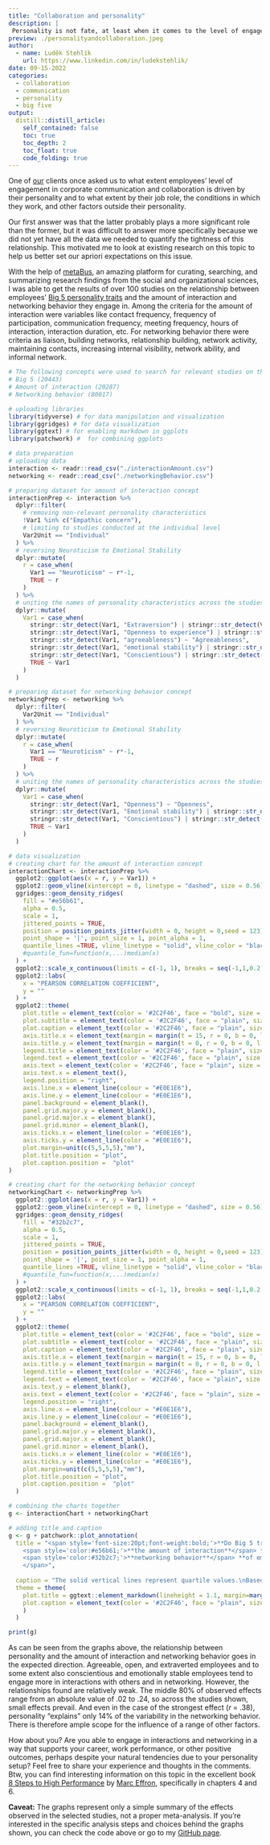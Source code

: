 ```yaml
---
title: "Collaboration and personality"
description: |
 Personality is not fate, at least when it comes to the level of engagement in corporate communication and collaboration.           
preview: ./personalityandcollaboration.jpeg
author:
  - name: Luděk Stehlík
    url: https://www.linkedin.com/in/ludekstehlik/
date: 09-15-2022
categories:
  - collaboration
  - communication
  - personality
  - big five
output:
  distill::distill_article:
    self_contained: false
    toc: true
    toc_depth: 2
    toc_float: true
    code_folding: true
---
```


One of [our](https://www.timeisltd.com/) clients once asked us to what extent employees’ level of engagement in corporate communication and collaboration is driven by their personality and to what extent by their job role, the conditions in which they work, and other factors outside their personality.

Our first answer was that the latter probably plays a more significant role than the former, but it was difficult to answer more specifically because we did not yet have all the data we needed to quantify the tightness of this relationship. This motivated me to look at existing research on this topic to help us better set our apriori expectations on this issue.

With the help of [metaBus](http://metabus.org/), an amazing platform for curating, searching, and summarizing research findings from the social and organizational sciences, I was able to get the results of over 100 studies on the relationship between employees’ [Big 5 personality traits](https://en.wikipedia.org/wiki/Big_Five_personality_traits) and the amount of interaction and networking behavior they engage in. Among the criteria for the amount of interaction were variables like contact frequency, frequency of participation, communication frequency, meeting frequency, hours of interaction, interaction duration, etc. For networking behavior there were criteria as liaison, building networks, relationship building, network activity, maintaining contacts, increasing internal visibility, network ability, and informal network. 

```r

# The following concepts were used to search for relevant studies on the metaBus platform (their respective codes are given in brackets):
# Big 5 (20443)  
# Amount of interaction (20287) 
# Networking behavior (80017)

# uploading libraries
library(tidyverse) # for data manipulation and visualization 
library(ggridges) # for data visualization
library(ggtext) # for enabling markdown in ggplots
library(patchwork) #  for combining ggplots

# data preparation
# uploading data
interaction <- readr::read_csv("./interactionAmount.csv")
networking <- readr::read_csv("./networkingBehavior.csv")

# preparing dataset for amount of interaction concept
interactionPrep <- interaction %>%
  dplyr::filter(
    # removing non-relevant personality characteristics 
    !Var1 %in% c("Empathic concern"),
    # limiting to studies conducted at the individual level
    Var2Unit == "Individual"
  ) %>%
  # reversing Neuroticism to Emotional Stability
  dplyr::mutate(
    r = case_when(
      Var1 == "Neuroticism" ~ r*-1,
      TRUE ~ r
    )
  ) %>%
  # uniting the names of personality characteristics across the studies
  dplyr::mutate(
    Var1 = case_when(
      stringr::str_detect(Var1, "Extraversion") | stringr::str_detect(Var1, "Extroversion") | stringr::str_detect(Var1, "extraversion") ~ "Extraversion",
      stringr::str_detect(Var1, "Openness to experience") | stringr::str_detect(Var1, "openness") ~ "Openness",
      stringr::str_detect(Var1, "agreeableness") ~ "Agreeableness",
      stringr::str_detect(Var1, "emotional stability") | stringr::str_detect(Var1, "Neuroticism") ~ "Emotional Stability",
      stringr::str_detect(Var1, "Conscientious") | stringr::str_detect(Var1, "Consciousness") ~ "Conscientiousness",
      TRUE ~ Var1
    )
  )

# preparing dataset for networking behavior concept
networkingPrep <- networking %>%
  dplyr::filter(
    Var2Unit == "Individual"
  ) %>%
  # reversing Neuroticism to Emotional Stability
  dplyr::mutate(
    r = case_when(
      Var1 == "Neuroticism" ~ r*-1,
      TRUE ~ r
    )
  ) %>%
  # uniting the names of personality characteristics across the studies
  dplyr::mutate(
    Var1 = case_when(
      stringr::str_detect(Var1, "Openness") ~ "Openness",
      stringr::str_detect(Var1, "Emotional stability") | stringr::str_detect(Var1, "Neuroticism") ~ "Emotional Stability",
      stringr::str_detect(Var1, "Conscientious") | stringr::str_detect(Var1, "Consciousness") ~ "Conscientiousness",
      TRUE ~ Var1
    )
  )

# data visualization
# creating chart for the amount of interaction concept
interactionChart <- interactionPrep %>%
  ggplot2::ggplot(aes(x = r, y = Var1)) + 
  ggplot2::geom_vline(xintercept = 0, linetype = "dashed", size = 0.56) +
  ggridges::geom_density_ridges(
    fill = "#e56b61",
    alpha = 0.5,
    scale = 1,
    jittered_points = TRUE,
    position = position_points_jitter(width = 0, height = 0,seed = 123),
    point_shape = '|', point_size = 1, point_alpha = 1, 
    quantile_lines =TRUE, vline_linetype = "solid", vline_color = "black", vline_size = 0.55
    #quantile_fun=function(x,...)median(x)
  ) +
  ggplot2::scale_x_continuous(limits = c(-1, 1), breaks = seq(-1,1,0.2)) +
  ggplot2::labs(
    x = "PEARSON CORRELATION COEFFICIENT",
    y = ""
  ) +
  ggplot2::theme(
    plot.title = element_text(color = '#2C2F46', face = "bold", size = 20, margin=margin(0,0,12,0), hjust = 0.5),
    plot.subtitle = element_text(color = '#2C2F46', face = "plain", size = 16, margin=margin(0,0,20,0)),
    plot.caption = element_text(color = '#2C2F46', face = "plain", size = 11, hjust = 0),
    axis.title.x = element_text(margin = margin(t = 15, r = 0, b = 0, l = 0), color = '#2C2F46', face = "plain", size = 13, lineheight = 16, hjust = 0),
    axis.title.y = element_text(margin = margin(t = 0, r = 0, b = 0, l = 0), color = '#2C2F46', face = "plain", size = 13, lineheight = 16, hjust = 1),
    legend.title = element_text(color = '#2C2F46', face = "plain", size = 12),
    legend.text = element_text(color = '#2C2F46', face = "plain", size = 10),
    axis.text = element_text(color = '#2C2F46', face = "plain", size = 12, lineheight = 16),
    axis.text.x = element_text(),
    legend.position = "right",
    axis.line.x = element_line(colour = "#E0E1E6"),
    axis.line.y = element_line(colour = "#E0E1E6"),
    panel.background = element_blank(),
    panel.grid.major.y = element_blank(),
    panel.grid.major.x = element_blank(),
    panel.grid.minor = element_blank(),
    axis.ticks.x = element_line(color = "#E0E1E6"),
    axis.ticks.y = element_line(color = "#E0E1E6"),
    plot.margin=unit(c(5,5,5,5),"mm"), 
    plot.title.position = "plot",
    plot.caption.position =  "plot"
)

# creating chart for the networking behavior concept
networkingChart <- networkingPrep %>%
  ggplot2::ggplot(aes(x = r, y = Var1)) + 
  ggplot2::geom_vline(xintercept = 0, linetype = "dashed", size = 0.56) +
  ggridges::geom_density_ridges(
    fill = "#32b2c7",
    alpha = 0.5,
    scale = 1,
    jittered_points = TRUE,
    position = position_points_jitter(width = 0, height = 0,seed = 123),
    point_shape = '|', point_size = 1, point_alpha = 1, 
    quantile_lines =TRUE, vline_linetype = "solid", vline_color = "black", vline_size = 0.55
    #quantile_fun=function(x,...)median(x)
  ) +
  ggplot2::scale_x_continuous(limits = c(-1, 1), breaks = seq(-1,1,0.2)) +
  ggplot2::labs(
    x = "PEARSON CORRELATION COEFFICIENT",
    y = ""
  ) +
  ggplot2::theme(
    plot.title = element_text(color = '#2C2F46', face = "bold", size = 20, margin=margin(0,0,12,0), hjust = 0.5),
    plot.subtitle = element_text(color = '#2C2F46', face = "plain", size = 16, margin=margin(0,0,20,0)),
    plot.caption = element_text(color = '#2C2F46', face = "plain", size = 11, hjust = 0),
    axis.title.x = element_text(margin = margin(t = 15, r = 0, b = 0, l = 0), color = '#2C2F46', face = "plain", size = 13, lineheight = 16, hjust = 0),
    axis.title.y = element_text(margin = margin(t = 0, r = 0, b = 0, l = 0), color = '#2C2F46', face = "plain", size = 13, lineheight = 16, hjust = 1),
    legend.title = element_text(color = '#2C2F46', face = "plain", size = 12),
    legend.text = element_text(color = '#2C2F46', face = "plain", size = 10),
    axis.text.y = element_blank(),
    axis.text = element_text(color = '#2C2F46', face = "plain", size = 12, lineheight = 16),
    legend.position = "right",
    axis.line.x = element_line(colour = "#E0E1E6"),
    axis.line.y = element_line(colour = "#E0E1E6"),
    panel.background = element_blank(),
    panel.grid.major.y = element_blank(),
    panel.grid.major.x = element_blank(),
    panel.grid.minor = element_blank(),
    axis.ticks.x = element_line(color = "#E0E1E6"),
    axis.ticks.y = element_line(color = "#E0E1E6"),
    plot.margin=unit(c(5,5,5,5),"mm"), 
    plot.title.position = "plot",
    plot.caption.position =  "plot"
  )

# combining the charts together
g <- interactionChart + networkingChart 

# adding title and caption
g <- g + patchwork::plot_annotation(
  title = "<span style='font-size:20pt;font-weight:bold;'>**Do Big 5 traits predict** 
    <span style='color:#e56b61;'>**the amount of interaction**</span> **&**
    <span style='color:#32b2c7;'>**networking behavior**</span> **of employees?**
    </span>",
  
  caption = "The solid vertical lines represent quartile values.\nBased on studies found on the metaBus platform using the concepts 'Big 5' (code: 20443), 'Amount of interaction' (code: 20287), and 'Networking behavior' (code: 80017).",
  theme = theme(
    plot.title = ggtext::element_markdown(lineheight = 1.1, margin=margin(10,0,12,0)),
    plot.caption = element_text(color = '#2C2F46', face = "plain", size = 9, hjust = 0)
    )
  )

print(g)

```

As can be seen from the graphs above, the relationship between personality and the amount of interaction and networking behavior goes in the expected direction. Agreeable, open, and extraverted employees and to some extent also conscientious and emotionally stable employees tend to engage more in interactions with others and in networking. However, the relationships found are relatively weak. The middle 80% of observed effects range from an absolute value of .02 to .24, so across the studies shown, small effects prevail. And even in the case of the strongest effect (*r* = .38), personality “explains” only 14% of the variability in the networking behavior. There is therefore ample scope for the influence of a range of other factors.

How about you? Are you able to engage in interactions and networking in a way that supports your career, work performance, or other positive outcomes, perhaps despite your natural tendencies due to your personality setup? Feel free to share your experience and thoughts in the comments. Btw, you can find interesting information on this topic in the excellent book [8 Steps to High Performance](https://www.amazon.com/Steps-High-Performance-Change-Ignore/dp/163369397X) by [Marc Effron](https://www.linkedin.com/in/effron/), specifically in chapters 4 and 6.  

**Caveat:** The graphs represent only a simple summary of the effects observed in the selected studies, not a proper meta-analysis. If you're interested in the specific analysis steps and choices behind the graphs shown, you can check the code above or go to my [GitHub page](https://github.com/lstehlik2809/Personality-interaction-and-networking).